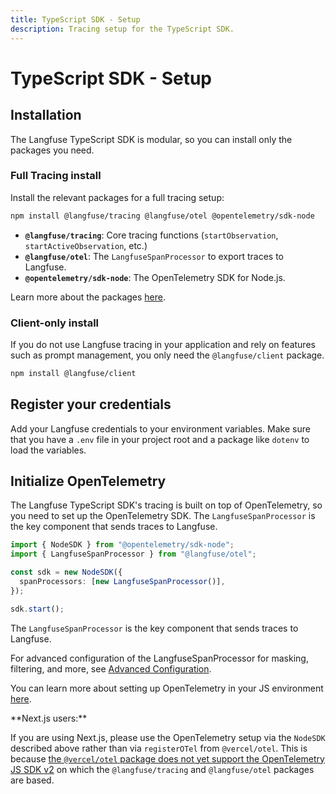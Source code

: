 ```yaml
---
title: TypeScript SDK - Setup
description: Tracing setup for the TypeScript SDK.
---
```


# TypeScript SDK - Setup

## Installation

The Langfuse TypeScript SDK is modular, so you can install only the packages you need.


### Full Tracing install

Install the relevant packages for a full tracing setup:

```bash
npm install @langfuse/tracing @langfuse/otel @opentelemetry/sdk-node
```

- **`@langfuse/tracing`**: Core tracing functions (`startObservation`, `startActiveObservation`, etc.)
- **`@langfuse/otel`**: The `LangfuseSpanProcessor` to export traces to Langfuse.
- **`@opentelemetry/sdk-node`**: The OpenTelemetry SDK for Node.js.

Learn more about the packages [here](/docs/observability/sdk/typescript/overview#packages).


### Client-only  install

If you do not use Langfuse tracing in your application and rely on features such as prompt management, you only need the `@langfuse/client` package.

```bash
npm install @langfuse/client
```

## Register your credentials


Add your Langfuse credentials to your environment variables. Make sure that you have a `.env` file in your project root and a package like `dotenv` to load the variables.

<EnvJS />

## Initialize OpenTelemetry

The Langfuse TypeScript SDK's tracing is built on top of OpenTelemetry, so you need to set up the OpenTelemetry SDK. The `LangfuseSpanProcessor` is the key component that sends traces to Langfuse.

```ts filename="instrumentation.ts" /LangfuseSpanProcessor/
import { NodeSDK } from "@opentelemetry/sdk-node";
import { LangfuseSpanProcessor } from "@langfuse/otel";

const sdk = new NodeSDK({
  spanProcessors: [new LangfuseSpanProcessor()],
});

sdk.start();
```

The `LangfuseSpanProcessor` is the key component that sends traces to Langfuse.

For advanced configuration of the LangfuseSpanProcessor for masking, filtering, and more, see [Advanced Configuration](/docs/observability/sdk/typescript/advanced-configuration).

You can learn more about setting up OpenTelemetry in your JS environment [here](https://opentelemetry.io/docs/languages/js/getting-started/nodejs/).

<Callout type="info">
**Next.js users:**

If you are using Next.js, please use the OpenTelemetry setup via the `NodeSDK` described above rather than via `registerOTel` from `@vercel/otel`. This is because [the `@vercel/otel` package does not yet support the OpenTelemetry JS SDK v2](https://github.com/vercel/otel/issues/154) on which the `@langfuse/tracing` and `@langfuse/otel` packages are based.
</Callout>

